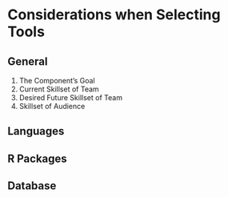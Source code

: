 Considerations when Selecting Tools {#tools}
====================================

General
------------------------------------
1. The Component's Goal
1. Current Skillset of Team
1. Desired Future Skillset of Team
1. Skillset of Audience

Languages
------------------------------------

R Packages
------------------------------------

Database
------------------------------------

